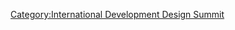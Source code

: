 {{Ekopedia-Export}}

{{Lang|[[Hand Held Diagnostic Tool|English]] - [[La Machine Diagnostique Manuelle - Infomation en Francais|Français]]}}

[[Category:International Development Design Summit]]